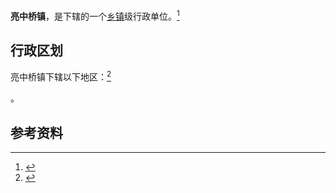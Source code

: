 {{中国乡级行政区|21/12/24/108/000}}

'''亮中桥镇'''，是{{PRC admin/fullname|21/12/24/108/000|3}}下辖的一个[[乡镇|乡镇]]级行政单位。<ref>{{PRC admin/ref sgc|{{PRC admin/parent|21/12/24/108/000}}}}</ref>

== 行政区划 ==

亮中桥镇下辖以下地区：<ref>{{PRC admin/ref sgc|21/12/24/108/000}}</ref>

{{PRC admin/children|21/12/24/108/000}}。

== 参考资料 ==

{{reflist}}

{{行政区划小作品}}
{{PRC admin/navcat|21/12/24/108/000}}
